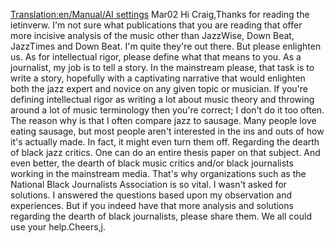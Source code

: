 [[Translation:en/Manual/AI settings]]
Mar02    Hi Craig,Thanks for reading the ietinverw. I'm not sure what publications that you are reading that offer more incisive analysis of the music other than JazzWise, Down Beat, JazzTimes and Down Beat. I'm quite they're out there. But please enlighten us. As for  intellectual rigor,  please define what that means to you. As a journalist, my job is to tell a story. In the mainstream please, that task is to write a story, hopefully with a captivating narrative that would enlighten both the jazz expert and novice on any given topic or musician. If you're defining  intellectual rigor  as writing a lot about music theory and throwing around a lot of music terminology then you're correct; I don't do it too often. The reason why is that I often compare jazz to sausage. Many people love eating sausage, but most people aren't interested in the  ins and outs  of how it's actually made. In fact, it might even turn them off. Regarding the dearth of black jazz critics. One can do an entire thesis paper on that subject. And even better, the dearth of black music critics and/or black journalists working in the mainstream media. That's why organizations such as the National Black Journalists Association is so vital. I wasn't asked for solutions. I answered the questions based upon my observation and experiences. But if you indeed have that more analysis and solutions regarding the dearth of black journalists, please share them. We all could use your help.Cheers,j.